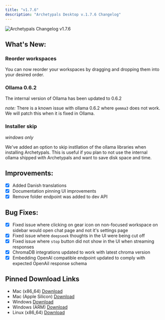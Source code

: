 ```yaml
---
title: "v1.7.6"
description: "Archetypals Desktop v.1.7.6 Changelog"
---
```



<style global jsx>{`
  img {
    aspect-ratio: 16/9;
    object-fit: fit;
    border-radius: 20px;
  }
`}</style>

<Image
  src="/images/product/changelog/header-image.png"
  height={1080}
  width={1920}
  quality={100}
  alt="Archetypals Changelog v1.7.6"
/>

## What's New:

### Reorder workspaces
You can now reorder your workspaces by dragging and dropping them into your desired order.

### Ollama 0.6.2
The internal version of Ollama has been updated to 0.6.2

_note:_ There is a known issue with ollama 0.6.2 where `gemma3` does not work. We will patch this when it is fixed in Ollama.

### Installer skip
_windows only_

We've added an option to skip instllation of the ollama libraries when installing Archetypals. This is useful if you plan to not use the internal ollama shipped with Archetypals and want to save disk space and time.

## Improvements:

- [x] Added Danish translations
- [x] Documentation pinning UI improvements
- [x] Remove folder endpoint was added to dev API

## Bug Fixes:

- [x] Fixed issue where clicking on gear icon on non-focused workspace on sidebar would open chat page and not it's settings page
- [x] Fixed issue where `deepseek` thoughts in the UI were being cut off
- [x] Fixed issue where `stop` button did not show in the UI when streaming responses
- [x] ChromaDB integrations updated to work with latest chroma version
- [x] Embedding OpenAI compatible endpoint updated to comply with expected OpenAiI response schema

## Pinned Download Links

- Mac (x86_64) [Download](https://cdn.anythingllm.com/legacy/1.7.6/AnythingLLMDesktop.dmg)
- Mac (Apple Silicon) [Download](https://cdn.anythingllm.com/legacy/1.7.6/AnythingLLMDesktop-Silicon.dmg)
- Windows [Download](https://cdn.anythingllm.com/legacy/1.7.6/AnythingLLMDesktop.exe)
- Windows (ARM) [Download](https://cdn.anythingllm.com/legacy/1.7.6/AnythingLLMDesktop-Arm64.exe)
- Linux (x86_64) [Download](https://cdn.anythingllm.com/legacy/1.7.6/AnythingLLMDesktop.AppImage)